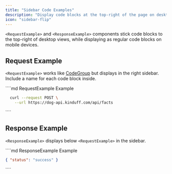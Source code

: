 ```yaml
---
title: "Sidebar Code Examples"
description: "Display code blocks at the top-right of the page on desktop devices"
icon: "sidebar-flip"
---
```


`<RequestExample>` and `<ResponseExample>` components stick code blocks to the top-right of desktop views, while displaying as regular code blocks on mobile devices.

## Request Example

`<RequestExample>` works like [CodeGroup](/content/components/code-groups) but displays in the right sidebar. Include a name for each code block inside.

<RequestExample>
````md RequestExample Example
<RequestExample>

```bash Request
  curl --request POST \
    --url https://dog-api.kinduff.com/api/facts
```

</RequestExample>
````
</RequestExample>

## Response Example

`<ResponseExample>` displays below `<RequestExample>` in the sidebar.

<ResponseExample>
````md ResponseExample Example
<ResponseExample>

```json Response
{ "status": "success" }
```

</ResponseExample>
````
</ResponseExample>
</fileContent>